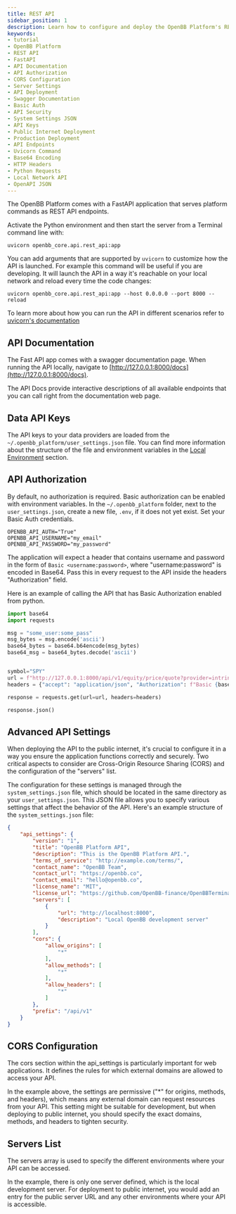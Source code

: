 ```yaml
---
title: REST API
sidebar_position: 1
description: Learn how to configure and deploy the OpenBB Platform's REST API using FastAPI, including detailed guidelines on API documentation, authorization, CORS settings, and server configurations.
keywords:
- tutorial
- OpenBB Platform
- REST API
- FastAPI
- API Documentation
- API Authorization
- CORS Configuration
- Server Settings
- API Deployment
- Swagger Documentation
- Basic Auth
- API Security
- System Settings JSON
- API Keys
- Public Internet Deployment
- Production Deployment
- API Endpoints
- Uvicorn Command
- Base64 Encoding
- HTTP Headers
- Python Requests
- Local Network API
- OpenAPI JSON
---
```


The OpenBB Platform comes with a FastAPI application that serves platform commands as REST API endpoints.

Activate the Python environment and then start the server from a Terminal command line with:

```console
uvicorn openbb_core.api.rest_api:app
```

You can add arguments that are supported by `uvicorn` to customize how the API is launched.
For example this command will be useful if you are developing. It will launch the API in a way it's reachable on your local network and reload every time the code changes:

```console
uvicorn openbb_core.api.rest_api:app --host 0.0.0.0 --port 8000 --reload
```

To learn more about how you can run the API in different scenarios refer to [uvicorn's documentation](https://www.uvicorn.org/#command-line-options)

## API Documentation

The Fast API app comes with a swagger documentation page. When running the API locally, navigate to [http://127.0.0.1:8000/docs](http://127.0.0.1:8000/docs).

The API Docs provide interactive descriptions of all available endpoints that you can call right from the documentation web page.

## Data API Keys

The API keys to your data providers are loaded from the `~/.openbb_platform/user_settings.json` file. You can find more information about the structure of the file and environment variables in the [Local Environment](api_keys#local-environment) section.

## API Authorization

By default, no authorization is required. Basic authorization can be enabled with environment variables. In the `~/.openbb_platform` folder, next to the `user_settings.json`, create a new file, `.env`, if it does not yet exist. Set your Basic Auth credentials.

```.env
OPENBB_API_AUTH="True"
OPENBB_API_USERNAME="my_email"
OPENBB_API_PASSWORD="my_password"
```

The application will expect a header that contains username and password in the form of `Basic <username:password>`, where "username:password" is encoded in Base64. Pass this in every request to the API inside the headers "Authorization" field.

Here is an example of calling the API that has Basic Authorization enabled from python.

```python
import base64
import requests

msg = "some_user:some_pass"
msg_bytes = msg.encode('ascii')
base64_bytes = base64.b64encode(msg_bytes)
base64_msg = base64_bytes.decode('ascii')


symbol="SPY"
url = f"http://127.0.0.1:8000/api/v1/equity/price/quote?provider=intrinio&symbol={symbol}&source=intrinio_mx"
headers = {"accept": "application/json", "Authorization": f"Basic {base64_msg}"}

response = requests.get(url=url, headers=headers)

response.json()
```

## Advanced API Settings

When deploying the API to the public internet, it's crucial to configure it in a way you ensure the application functions correctly and securely. Two critical aspects to consider are Cross-Origin Resource Sharing (CORS) and the configuration of the "servers" list.

The configuration for these settings is managed through the `system_settings.json` file, which should be located in the same directory as your `user_settings.json`. This JSON file allows you to specify various settings that affect the behavior of the API. Here's an example structure of the `system_settings.json` file:

```json
{
    "api_settings": {
        "version": "1",
        "title": "OpenBB Platform API",
        "description": "This is the OpenBB Platform API.",
        "terms_of_service": "http://example.com/terms/",
        "contact_name": "OpenBB Team",
        "contact_url": "https://openbb.co",
        "contact_email": "hello@openbb.co",
        "license_name": "MIT",
        "license_url": "https://github.com/OpenBB-finance/OpenBBTerminal/blob/develop/LICENSE",
        "servers": [
            {
                "url": "http://localhost:8000",
                "description": "Local OpenBB development server"
            }
        ],
        "cors": {
            "allow_origins": [
                "*"
            ],
            "allow_methods": [
                "*"
            ],
            "allow_headers": [
                "*"
            ]
        },
        "prefix": "/api/v1"
    }
}
```

## CORS Configuration

The cors section within the api_settings is particularly important for web applications. It defines the rules for which external domains are allowed to access your API.

In the example above, the settings are permissive ("\*" for origins, methods, and headers), which means any external domain can request resources from your API. This setting might be suitable for development, but when deploying to public internet, you should specify the exact domains, methods, and headers to tighten security.

## Servers List

The servers array is used to specify the different environments where your API can be accessed.

In the example, there is only one server defined, which is the local development server. For deployment to public internet, you would add an entry for the public server URL and any other environments where your API is accessible.
